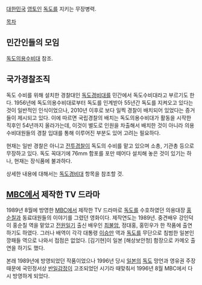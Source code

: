 [[대한민국]] [[영토]]인 [[독도]]를 지키는 무장병력.

[[목차]]

== 민간인들의 모임 ==
[[독도의용수비대]] 참조.


== 국가경찰조직 ==

독도 수비를 위해 설치한 경찰대인 [[독도경비대]]를 민간에서 독도수비대라고 부르기도 한다. 1956년에 독도의용수비대로부터 독도를 인계받아 55년간 독도를 지켜오고 있다는 것이 일반적인 인식이었으나, 2010년 이후로 보다 일찍 경찰이 배치되어 있었다는 증거들이 제시되고 있다. 이에 따르면 국립경찰의 배치는 독도의용수비대가 활동을 시작한 직후인 54년까지 올라가는데, 이것이 별도로 인원을 차출해서 배치한 것이 아니라 의용수비대원들의 경찰 입대를 통해 이루어진 부분도 있어 고려는 필요하다.

현재는 일반 경찰은 아니고 [[전투경찰]]이 독도의 수비를 맡고 있으며 소총, 기관총 등으로 무장하고 있다. 독도 꼭대기에 76mm 함포를 포만 떼어다 설치해 놓은 것이 있기는 하나, 현재는 장식품에 불과하다.

상세한 내용에 대해서는 [[독도경비대]] 항목을 참조할 것. 

== [[MBC]]에서 제작한 TV 드라마 == 
1989년 8월에 방영한 [[MBC]]에서 제작한 TV 드라마로 [[독도]]를 수호하였던 의용대장 [[홍순칠]]과 동료대원들의 이야기를 그렸던 영화이다. 제작연도는 1989년. 중견배우 강인덕이 홍순칠 역을 맡았고 [[전원일기]] 출신 배우인 [[최불암]], 정대홍, 홍민우가 한 작품에 출연하기도 하였다. 그러나 배역이 각각 대통령 [[이승만]] 역과 [[독도]]를 무단으로 침범한 일본인 깡패들 역으로 나와서 접점은 없었다. [김기현]이 일본 [해상보안청] 함장으로 카메오 출연을 하기도 했다.

본래 1989년에 방영되었던 작품이었으나 1996년 당시 [[일본]]의 [[독도]] 망언과 영유권 주장 때문에 국민정서상 [[반일감정]]이 고조되었던 시기라 때맞춰서 1996년 8월 MBC에서 다시 방영하게 되었다. 

